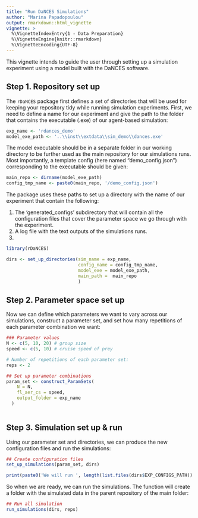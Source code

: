 ```yaml
---
title: "Run DaNCES Simulations"
author: "Marina Papadopoulou"
output: rmarkdown::html_vignette
vignette: >
  %\VignetteIndexEntry{1 - Data Preparation}
  %\VignetteEngine{knitr::rmarkdown}
  %\VignetteEncoding{UTF-8}
---
```


This vignette intends to guide the user through setting up a simulation experiment using a model built with the DaNCES software.

## Step 1. Repository set up

The `rDaNCES` package first defines a set of directories that will be used for keeping your repository tidy while running simulation experiments.
First, we need to define a name for our experiment and give the path to the folder that contains the executable (.exe) of our agent-based simulation:

```r

exp_name <- 'rdances_demo'
model_exe_path <- '..\\inst\\extdata\\sim_demo\\dances.exe'

```

The model executable should be in a separate folder in our working directory to be further used as the main repository for our simulations runs.
Most importantly, a template config (here named "demo_config.json") corresponding to the executable should be given: 

```r

main_repo <- dirname(model_exe_path)
config_tmp_name <- paste0(main_repo, '/demo_config.json')

```
The package uses these paths to set up a directory with the name of our experiment that contain the following: 

1. The 'generated_configs' subdirectory that will contain all the configuration files that cover the parameter space we go through with the experiment.
2. A log file with the text outputs of the simulations runs.
3. 


```r
library(rDaNCES)

dirs <- set_up_directories(sim_name = exp_name,
                           config_name = config_tmp_name,
                           model_exe = model_exe_path,
                           main_path =  main_repo
                           )

```

## Step 2. Parameter space set up

Now we can define which parameters we want to vary across our simulations, construct a parameter set, and set how many repetitions of each parameter combination we want:

```r

### Parameter values
N <- c(5, 10, 20) # group size
speed <- c(5, 10) # cruise speed of prey

# Number of repetitions of each parameter set:
reps <- 2

## Set up parameter combinations
param_set <- construct_ParamSets(
    N = N, 
    fl_aer_cs = speed, 
    output_folder = exp_name
  )
  
```

## Step 3. Simulation set up & run

Using our parameter set and directories, we can produce the new configuration files and run the simulations:

```r

## Create configuration files
set_up_simulations(param_set, dirs)

print(paste0('We will run ', length(list.files(dirs$EXP_CONFIGS_PATH)) * reps, ' simulations.'))

```
So when we are ready, we can run the simulations. The function will create a folder with the simulated data in the parent repository of the main folder:

```r
## Run all simulation
run_simulations(dirs, reps)

```